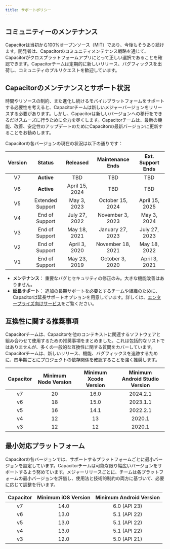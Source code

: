 ```yaml
---
title: サポートポリシー
---
```


<head>
  <title>アプリ開発サポートポリシー - Capacitor</title>
  <meta
    name="description"
    content="Capacitor is 100% open-source (MIT), and always will be. Read our support policy to see why users know Capacitor is the right choice for app development."
  />
</head>

## コミュニティーのメンテナンス

Capacitorは当初から100%オープンソース（MIT）であり、今後もそうあり続けます。開発者は、Capacitorのコミュニティメンテナンス戦略を通じて、Capacitorがクロスプラットフォームアプリにとって正しい選択であることを確認できます。Capacitorチームは定期的に新しいリリース、バグフィックスを出荷し、コミュニティのプルリクエストを歓迎しています。

## Capacitorのメンテナンスとサポート状況

時間やリソースの制約、また進化し続けるモバイルプラットフォームをサポートする必要性を考えると、Capacitorチームは新しいメジャーバージョンをリリースする必要があります。しかし、Capacitorは新しいバージョンへの移行をできるだけスムーズに行うために全力を尽くします。Capacitorチームは、最新の機能、改善、安定性のアップデートのためにCapacitorの最新バージョンに更新することをお勧めします。

Capacitorの各バージョンの現在の状況は以下の通りです：

| Version |      Status      |    Released    | Maintenance Ends  | Ext. Support Ends |
| :-----: | :--------------: | :------------: | :---------------: | :---------------: |
|   V7    |    **Active**    |      TBD       |        TBD        |        TBD        |
|   V6    |    **Active**    | April 15, 2024 |        TBD        |        TBD        |
|   V5    | Extended Support |   May 3, 2023  | October 15, 2024  |  April 15, 2025   |
|   V4    |  End of Support  |  July 27, 2022 | November 3, 2023  |    May 3, 2024    |
|   V3    |  End of Support  |  May 18, 2021  | January 27, 2023  |   July 27, 2023   |
|   V2    |  End of Support  |  April 3, 2020 | November 18, 2021 |   May 18, 2022    |
|   V1    |  End of Support  |  May 23, 2019  |  October 3, 2020  |   April 3, 2021   |

- **メンテナンス**： 重要なバグとセキュリティの修正のみ。大きな機能改善はありません。
- **延長サポート**： 追加の長期サポートを必要とするチームや組織のために、Capacitorは延長サポートオプションを用意しています。詳しくは、[エンタープライズ向けサービス](https://capacitorjs.com/enterprise)をご覧ください。

## 互換性に関する推奨事項

Capacitorチームは、Capacitorを他のコンテキストに関連するソフトウェアと組み合わせて使用するための推奨事項をまとめました。これは包括的なリストではありませんが、多くの一般的な互換性に関する質問をカバーしています。Capacitorチームは、新しいリリース、機能、バグフィックスを追跡するために、四半期ごとにプロジェクトの依存関係を確認することを強く推奨します。

| Capacitor | Minimum Node Version | Minimum Xcode Version | Minimum Android Studio Version |
| :-------: | :------------------: | :-------------------: | :----------------------------: |
|    v7     |          20          |         16.0          |            2024.2.1            |
|    v6     |          18          |         15.0          |            2023.1.1            |
|    v5     |          16          |         14.1          |            2022.2.1            |
|    v4     |          12          |          13           |             2020.1             |
|    v3     |          12          |          12           |             2020.1             |

## 最小対応プラットフォーム

Capacitorの各バージョンでは、サポートするプラットフォームごとに最小バージョンを設定しています。Capacitorチームは可能な限り幅広いバージョンをサポートするよう努めています。メジャーリリースごとに、チームは各プラットフォームの最小バージョンを評価し、使用法と技術的制約の両方に基づいて、必要に応じて調整を行います。

| Capacitor | Minimum iOS Version | Minimum Android Version |
| :-------: | :-----------------: | :---------------------: |
|    v7     |        14.0         |      6.0 (API 23)       |
|    v6     |        13.0         |      5.1 (API 22)       |
|    v5     |        13.0         |      5.1 (API 22)       |
|    v4     |        13.0         |      5.1 (API 22)       |
|    v3     |        12.0         |      5.0 (API 21)       |
